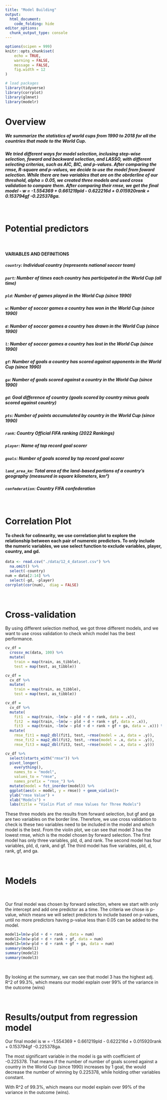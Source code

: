 ```yaml
---
title: "Model Building"
output: 
  html_document:
    code_folding: hide
editor_options: 
  chunk_output_type: console
---
```


```r
options(scipen = 999)
knitr::opts_chunk$set(
	echo = TRUE,
	warning = FALSE,
	message = FALSE,
	fig.width = 12
)

# load packages
library(tidyverse)
library(corrplot)
library(glmnet)
library(modelr)

```


# Overview

##### We summarize the statistics of world cups from 1990 to 2018 for all the countries that made to the World Cup.
##### We tried different ways for model selection, inclusing step-wise selection, foward and backward selection, and LASSO, with different selecting criterias, such as AIC, BIC, and p-values. After comparing the rmse, R-square and p-values, we decide to use the model from foward selection. While there are two variables that are on the obrderline of our threshold, alpha = 0.05, we created three models and used cross validation to compare them. After comparing their rmse, we get the final model - w = -1.554369 + 0.661219pld - 0.622216d + 0.015920rank + 0.153794gf -0.225378ga.

<br>

# Potential predictors
<br>

#### VARIABLES AND DEFINITIONS

##### `country`: Individual country (represents national soccer team)

##### `part`: Number of times each country has participated in the World Cup (all time)

##### `pld`: Number of games played in the World Cup (since 1990)

##### `w`: Number of soccer games a country has won in the World Cup (since 1990)

##### `d`: Number of soccer games a country has drawn in the World Cup (since 1990)

##### `l`: Number of soccer games a country has lost in the World Cup (since 1990)

##### `gf`: Number of goals a country has scored against opponents in the World Cup (since 1990)

##### `ga`: Number of goals scored against a country in the World Cup (since 1990)

##### `gd`: Goal difference of country (goals scored by country minus goals scored against country)

##### `pts`: Number of points accumulated by country in the World Cup (since 1990)

##### `rank`: Country Official FIFA ranking (2022 Rankings)

##### `player`: Name of top record goal scorer

##### `goals`: Number of goals scored by top record goal scorer

##### `land_area_km`: Total area of the land-based  portions of a country’s geography (measured in square kilometers, km²)

##### `confederation`: Country FIFA confederation 

<br>

# Correlation Plot

#### To check for colinearity, we use correlation plot to explore the relationship between each pair of numereic predictors. To only include the numeric variables, we use select function to exclude variables, player, country, and gd.

```r
data <- read.csv("./data/12_4_dataset.csv") %>% 
  na.omit() %>% 
  select(-country)
num = data[2:14] %>% 
  select(-gd, -player)
corrplot(cor(num),  diag = FALSE)
```

<br>

# Cross-validation

By using different selection method, we got three different models, and we want to use cross validation to check which model has the best performance.

```r
cv_df =
  crossv_mc(data, 100) %>% 
  mutate(
    train = map(train, as_tibble),
    test = map(test, as_tibble))

cv_df =
  cv_df %>% 
  mutate(
    train = map(train, as_tibble),
    test = map(test, as_tibble))

cv_df = 
  cv_df %>% 
  mutate(
    fit1  = map(train, ~lm(w ~ pld + d + rank, data = .x)),
    fit2  = map(train, ~lm(w ~ pld + d + rank + gf, data = .x)),
    fit3  = map(train, ~lm(w ~ pld + d + rank + gf + ga, data = .x))) %>% 
  mutate(
    rmse_fit1 = map2_dbl(fit1, test, ~rmse(model = .x, data = .y)),
    rmse_fit2 = map2_dbl(fit2, test, ~rmse(model = .x, data = .y)),
    rmse_fit3 = map2_dbl(fit3, test, ~rmse(model = .x, data = .y)))

cv_df %>% 
  select(starts_with("rmse")) %>% 
  pivot_longer(
    everything(),
    names_to = "model", 
    values_to = "rmse",
    names_prefix = "rmse_") %>% 
  mutate(model = fct_inorder(model)) %>% 
  ggplot(aes(x = model, y = rmse)) + geom_violin()+
  ylab("rmse Value") +
  xlab("Models") +
  labs(title = "Violin Plot of rmse Values for Three Models")

```


These three models are the results from forward selection, but gf and ga are two variables on the border line. Therefore, we use cross validation to check is these two variables need to be included in the model and which model is the best. From the violin plot, we can see that model 3 has the lowest rmse, which is the model chosen by forward selection. The first model has only three variables, pld, d, and rank. The second model has four variables, pld, d, rank, and gf. The third model has five variables, pld, d, rank, gf, and ga.

<br>

# Models
<br>

Our final model was chosen by forward selection, where we start with only the intercept and add one predictor as a time. The criteria we chose is p-value, which means we will select predictors to include based on p-values, until no more predictors having p-value less than 0.05 can be added to the model.

```r
model1=lm(w~pld + d + rank , data = num)
model2=lm(w~pld + d + rank + gf, data = num)
model3=lm(w~pld + d + rank + gf + ga, data = num)
summary(model1)
summary(model2)
summary(model3)

```
<br>

By looking at the summary, we can see that model 3 has the highest adj. R^2 of 99.3%, which means our model explain over 99% of the variance in the outcome (wins)

<br>

# Results/output from regression model


Our final model is w = -1.554369 + 0.661219pld - 0.622216d + 0.015920rank + 0.153794gf -0.225378ga.

The most significant variable in the model is ga with coefficient of -0.225378. That means if the number of number of goals scored against a country in the World Cup (since 1990) increases by 1 goal, the would decrease the number of winning by 0.225378, while holding other variables constant.

With R^2 of 99.3%, which means our model explain over 99% of the variance in the outcome (wins).



